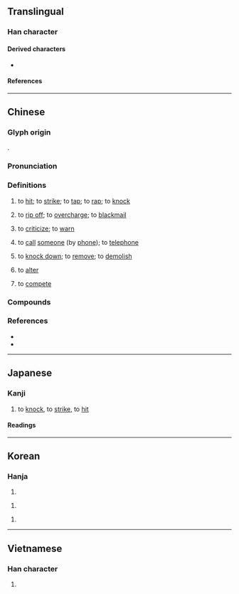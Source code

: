 {{character info}}
==Translingual==

===Han character===
{{Han char|rn=66|rad=攴|as=10|sn=14|four=01247|canj=YBYE|ids=⿰高攴}}

====Derived characters====
* {{l|mul|[[𡁞]]}}

====References====
{{Han ref|kx=0474.310|dkj=13337|dj=0828.140|hdz=21471.110|uh=6572}}

----

==Chinese==
{{zh-forms}}

===Glyph origin===
{{Han etym}}
{{Han compound|高|攴|c1=p|c2=s|ls=psc|t2=to hit lightly; to tap}}.

===Pronunciation===
{{zh-pron
|m=qiāo
|m-s=kao1/qiao1
|dg=ко1
|c=haau1
|c-t=
|g=kau1
|h=pfs=khau;gd=kau1/qiau1
|j=qiau1
|mb=kò̤/kâu
|md=kiĕu/ká
|md_note=kiĕu - literary
|mn=khà/khau/ml:khàu
|mn_note=khà - vernacular; khau, khàu - literary
|mn-t=kiao1/kiou1/ka3
|w=1khau,1qiau
|w_note=1khau - vernacular; 1qiau - literary
|x=kau1/qiau1
|x_note=kau1 - vernacular; qiau1 - literary
|mc=y
|oc=y
|cat=v
}}

===Definitions===
{{zh-hanzi}}

# to [[hit]]; to [[strike]]; to [[tap]]; to [[rap]]; to [[knock]]
#: {{zh-x|他 敲 了 門。|He '''knocked''' on the door.}}
#: {{zh-x|剛剛 敲 過 了 八-點鐘，不 是 嗎？|It has just '''struck''' eight, hasn't it?}}
# {{lb|zh|colloquial}} to [[rip off]]; to [[overcharge]]; to [[blackmail]]
#: {{zh-x|那 家 旅館 敲 觀光客 的 竹杠。|That hotel '''rips off''' the tourists.}}
#: {{zh-x|他們 敲 了 你 多少 錢？|How much did they screw you for?}}
# {{lb|zh|colloquial}} to [[criticize]]; to [[warn]]
# {{lb|zh|Hokkien|Singapore|_|Teochew}} to [[call]] [[someone]] (by [[phone]]); to [[telephone]]
#: {{zh-x|我 昨日 敲 予 先生。|I called the teacher yesterday (on the phone).|MN-PH|tr=Guá chǎ-li̍t khà hō͘ sian-siⁿ.}}
# {{lb|zh|Mainland China|_|Hokkien}} to [[knock down]]; to [[remove]]; to [[demolish]]
# {{lb|zh|Taiwanese Hokkien}} to [[alter]] {{gloss|clothes}}
# {{lb|zh|Zhangzhou|_|Hokkien}} to [[compete]] {{gloss|among businesses}}

===Compounds===
{{zh-der|敲電話|敲油|敲門|敲鐘|三敲六問|吃敲才|亂棒胡敲|敲開|敲門磚|敲冰戛玉|盎盂相敲|撩兒敲兒|戛玉敲冰|敲牛宰馬|敲骨吸髓|敲定|敲擊樂器|敲邊鼓|敲鏝兒|擊玉敲金|敲打|敲金擊石|推敲|旁敲側擊|敲竹槓|敲碎|敲擊音樂|敲扑|敲鑼邊兒|戛玉敲金|敲棋|敲鑼打鼓|敲鑼擊鼓|敲點|更鼓敲盡|敲詐勒索|敲詐|敲擊|敲冰煮茗|敲冰求火|謊敲才|零敲碎打|緊打慢敲|零打碎敲|輕敲|胡敲|敲字邊|刻敲|吃敲材|吃敲賊|唾壺敲缺|敲冰玉屑|敲冰紙|敲冰索火|敲削|敲剝|敲句|敲吟|敲坷垃|敲尖|敲山振虎|敲山震虎|敲彈|敲才|敲拍|敲掉|敲推|敲搒|敲搕|敲搗|敲撲|敲日|敲更|敲朴|敲枰|敲榜|敲榨勒索|敲殺|敲比|敲沙罐|敲火|敲牙|敲牙料嘴|敲矢|敲石|敲碁|敲磕|敲磨|敲竹杠|敲竹竿|敲絲|敲膏吸髓|敲菱殼|敲訂|敲詩|敲金戛玉|敲金擊玉|敲釘錘|敲釘鎚|敲釘鑽脚|敲釘鑽腳|敲鏗|敲鑼放炮|敲門石|敲頭|敲骨剝髓|敲骨榨髓|敲髓灑膏|旁敲|東敲西逼|輕敲緩擊}}

===References===
* {{R:twedu|A01736}}
* {{R:yue:Hanzi}}

{{zh-cat|Elementary}}

----

==Japanese==

===Kanji===
{{ja-kanji|grade=|rs=攴10}}

# to [[knock]], to [[strike]], to [[hit]]

====Readings====
{{ja-readings
|goon=きょう<けう
|kanon=こう<かう
|kun=たた-く
|nanori=たかし, のぼる
}}

----

==Korean==

===Hanja===
{{ko-hanja|[[두드리다|두드릴]]|고}}

# {{hanja form of|고|[[knock]]}}

{{ko-hanja|[[두드리다|두드릴]]|교}}

# {{hanja form of|교|[[knock]]}}

{{ko-hanja|[[두드리다|두드릴]]|학}}

# {{hanja form of|학|[[knock]]}}

----

==Vietnamese==

===Han character===
{{vi-readings|reading=xao, xào, sao|rs=攴10}}

# {{rfdef|vi|sort=攴10}}